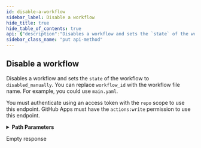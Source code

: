 ```yaml
---
id: disable-a-workflow
sidebar_label: Disable a workflow
hide_title: true
hide_table_of_contents: true
api: {"description":"Disables a workflow and sets the `state` of the workflow to `disabled_manually`. You can replace `workflow_id` with the workflow file name. For example, you could use `main.yaml`.\n\nYou must authenticate using an access token with the `repo` scope to use this endpoint. GitHub Apps must have the `actions:write` permission to use this endpoint.","externalDocs":{"description":"API method documentation","url":"https://docs.github.com/rest/reference/actions#disable-a-workflow"},"operationId":"actions/disable-workflow","parameters":[{"in":"path","name":"owner","required":true,"schema":{"type":"string"}},{"in":"path","name":"repo","required":true,"schema":{"type":"string"}},{"description":"The ID of the workflow. You can also pass the workflow file name as a string.","in":"path","name":"workflow_id","required":true,"schema":{"oneOf":[{"type":"integer"},{"type":"string"}]}}],"responses":{"204":{"description":"Empty response"}},"tags":["actions"],"x-github":{"category":"actions","enabledForGitHubApps":true,"githubCloudOnly":false,"previews":[],"subcategory":"workflows"},"method":"put","path":"/repos/{owner}/{repo}/actions/workflows/{workflow_id}/disable","servers":[{"url":"https://api.github.com"}],"info":{"contact":{"name":"Support","url":"https://support.github.com/contact"},"description":"GitHub's v3 REST API.","license":{"name":"MIT","url":"https://spdx.org/licenses/MIT"},"termsOfService":"https://docs.github.com/articles/github-terms-of-service","title":"GitHub v3 REST API","version":"1.1.4","x-apisguru-categories":["collaboration","developer_tools"],"x-logo":{"url":"https://twitter.com/github/profile_image?size=original"},"x-origin":[{"format":"openapi","url":"https://raw.githubusercontent.com/github/rest-api-description/main/descriptions/api.github.com/api.github.com.json","version":"3.0"}],"x-providerName":"github.com"},"postman":{"name":"Disable a workflow","description":{"content":"Disables a workflow and sets the `state` of the workflow to `disabled_manually`. You can replace `workflow_id` with the workflow file name. For example, you could use `main.yaml`.\n\nYou must authenticate using an access token with the `repo` scope to use this endpoint. GitHub Apps must have the `actions:write` permission to use this endpoint.","type":"text/plain"},"url":{"path":["repos",":owner",":repo","actions","workflows",":workflow_id","disable"],"host":["{{baseUrl}}"],"query":[],"variable":[{"disabled":false,"description":{"content":"(Required) ","type":"text/plain"},"type":"any","value":"","key":"owner"},{"disabled":false,"description":{"content":"(Required) ","type":"text/plain"},"type":"any","value":"","key":"repo"},{"disabled":false,"description":{"content":"(Required) The ID of the workflow. You can also pass the workflow file name as a string.","type":"text/plain"},"type":"any","value":"","key":"workflow_id"}]},"method":"PUT"}}
sidebar_class_name: "put api-method"
---
```



## Disable a workflow



Disables a workflow and sets the `state` of the workflow to `disabled_manually`. You can replace `workflow_id` with the workflow file name. For example, you could use `main.yaml`.

You must authenticate using an access token with the `repo` scope to use this endpoint. GitHub Apps must have the `actions:write` permission to use this endpoint.

<details style={{"marginBottom":"1rem"}}><summary style={{}}><strong>Path Parameters</strong></summary><div><ul><ParamsItem className={"paramsItem"} param={{"in":"path","name":"owner","required":true,"schema":{"type":"string"}}}></ParamsItem><ParamsItem className={"paramsItem"} param={{"in":"path","name":"repo","required":true,"schema":{"type":"string"}}}></ParamsItem><ParamsItem className={"paramsItem"} param={{"description":"The ID of the workflow. You can also pass the workflow file name as a string.","in":"path","name":"workflow_id","required":true,"schema":{"oneOf":[{"type":"integer"},{"type":"string"}]}}}></ParamsItem></ul></div></details><div><ApiTabs><TabItem label={"204"} value={"204"}><div>

Empty response

</div><div></div></TabItem></ApiTabs></div>
      